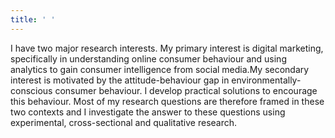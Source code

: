 ```yaml
---
title: ' '
---
```

<link rel="stylesheet" href="styles.css" type="text/css">
<head>
<!-- Global site tag (gtag.js) - Google Analytics -->
<script async src="https://www.googletagmanager.com/gtag/js?id=G-KK7K26EJP8"></script>
<script>
  window.dataLayer = window.dataLayer || [];
  function gtag(){dataLayer.push(arguments);}
  gtag('js', new Date());

  gtag('config', 'G-KK7K26EJP8');
</script>
</head>

I have two major research interests. My primary interest is digital marketing, specifically in understanding online consumer behaviour and using analytics to gain consumer intelligence from social media.My secondary interest is motivated by the attitude-behaviour gap in environmentally-conscious consumer behaviour. I develop practical solutions to encourage this behaviour. Most of my research questions are therefore framed in these two contexts and I investigate the answer to these questions using experimental, cross-sectional and qualitative research.
